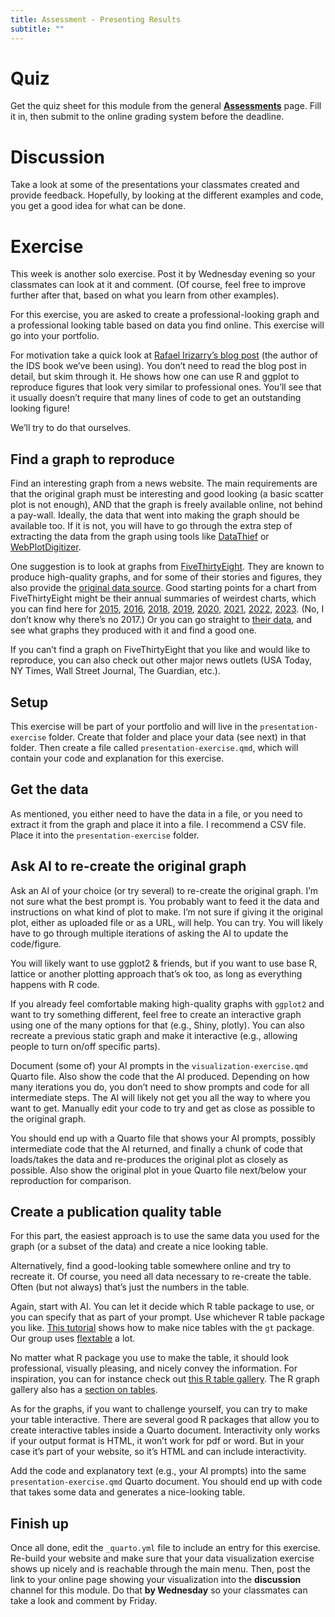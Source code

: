 ```yaml
---
title: Assessment - Presenting Results
subtitle: ""
---
```


# Quiz

Get the quiz sheet for this module from the general [**Assessments**](../../courseinfo/assessments-overview.qmd) page. Fill it in, then submit to the online grading system before the deadline.


# Discussion

Take a look at some of the presentations your classmates created and provide feedback. Hopefully, by looking at the different examples and code, you get a good idea for what can be done.


# Exercise

This week is another solo exercise. Post it by Wednesday evening so your classmates can look at it and comment. (Of course, feel free to improve further after that, based on what you learn from other examples).

For this exercise, you are asked to create a professional-looking graph and a professional looking table based on data you find online. This exercise will go into your portfolio.

For motivation take a quick look at [Rafael Irizarry's blog post](https://simplystatistics.org/posts/2019-08-28-you-can-replicate-almost-any-plot-with-ggplot2/) (the author of the IDS book we've been using). You don't need to read the blog post in detail, but skim through it. He shows how one can use R and ggplot to reproduce figures that look very similar to professional ones. You'll see that it usually doesn't require that many lines of code to get an outstanding looking figure!

We'll try to do that ourselves.


## Find a graph to reproduce

Find an interesting graph from a news website. The main requirements are that the original graph must be interesting and good looking (a basic scatter plot is not enough), AND that the graph is freely available online, not behind a pay-wall. Ideally, the data that went into making the graph should be available too. If it is not, you will have to go through the extra step of extracting the data from the graph using tools like [DataThief](https://datathief.org/) or [WebPlotDigitizer](https://automeris.io/WebPlotDigitizer/).

One suggestion is to look at graphs from [FiveThirtyEight](https://fivethirtyeight.com/). They are known to produce high-quality graphs, and for some of their stories and figures, they also provide the [original data source](https://data.fivethirtyeight.com/). Good starting points for a chart from FiveThirtyEight might be their annual summaries of weirdest charts, which you can find here for
[2015](https://fivethirtyeight.com/features/our-47-weirdest-charts-from-2015/), [2016](https://fivethirtyeight.com/features/the-52-best-and-weirdest-charts-we-made-in-2016/), [2018](https://fivethirtyeight.com/features/the-45-best-and-weirdest-charts-we-made-in-2018/), [2019](https://fivethirtyeight.com/features/the-56-best-and-weirdest-charts-we-made-in-2019/), [2020](https://fivethirtyeight.com/features/the-40-weirdest-and-best-charts-we-made-in-2020/), [2021](https://fivethirtyeight.com/features/our-51-best-and-weirdest-charts-of-2021/), [2022](https://fivethirtyeight.com/features/best-charts-2022/), 
[2023](https://abcnews.go.com/538/25-coolest-charts-made-2023/story?id=105358742). (No, I don't know why there's no 2017.) Or you can go straight to [their data](https://data.fivethirtyeight.com/), and see what graphs they produced with it and find a good one.

If you can't find a graph on FiveThirtyEight that you like and would like to reproduce, you can also check out other major news outlets (USA Today, NY Times, Wall Street Journal, The Guardian, etc.).


## Setup

This exercise will be part of your portfolio and will live in the `presentation-exercise` folder. Create that folder and place your data (see next) in that folder. Then create a file called `presentation-exercise.qmd`, which will contain your code and explanation for this exercise.


## Get the data

As mentioned, you either need to have the data in a file, or you need to extract it from the graph and place it into a file. I recommend a CSV file. Place it into the `presentation-exercise` folder.


## Ask AI to re-create the original graph

Ask an AI of your choice (or try several) to re-create the original graph. I'm not sure what the best prompt is. You probably want to feed it the data and instructions on what kind of plot to make. I'm not sure if giving it the original plot, either as uploaded file or as a URL, will help. You can try. You will likely have to go through multiple iterations of asking the AI to update the code/figure. 

You will likely want to use ggplot2 & friends, but if you want to use base R, lattice or another plotting approach that's ok too, as long as everything happens with R code.

:::note
If you already feel comfortable making high-quality graphs with `ggplot2` and want to try something different, feel free to create an interactive graph using one of the many options for that (e.g., Shiny, plotly). You can also recreate a previous static graph and make it interactive (e.g., allowing people to turn on/off specific parts).
:::

Document (some of) your AI prompts in the `visualization-exercise.qmd` Quarto file. Also show the code that the AI produced. Depending on how many iterations you do, you don't need to show prompts and code for all intermediate steps. The AI will likely not get you all the way to where you want to get. Manually edit your code to try and get as close as possible to the original graph. 

You should end up with a Quarto file that shows your AI prompts, possibly intermediate code that the AI returned, and finally a chunk of code that loads/takes the data and re-produces the original plot as closely as possible. Also show the original plot in youe Quarto file next/below your reproduction for comparison.


## Create a publication quality table

For this part, the easiest approach is to use the same data you used for the graph (or a subset of the data) and create a nice looking table. 

Alternatively, find a good-looking table somewhere online and try to recreate it. Of course, you need all data necessary to re-create the table. Often (but not always) that's just the numbers in the table.

Again, start with AI. You can let it decide which R table package to use, or you can specify that as part of your prompt. Use whichever R table package you like. [This tutorial](https://gt.albert-rapp.de/) shows how to make nice tables with the `gt` package. Our group uses [flextable](https://ardata-fr.github.io/flextable-book/) a lot.

No matter what R package you use to make the table, it should look professional, visually pleasing, and nicely convey the information. For inspiration, you can for instance check out [this R table gallery](https://community.rstudio.com/c/table-gallery/64). The R graph gallery also has a [section on tables](https://r-graph-gallery.com/table.html).

:::note
As for the graphs, if you want to challenge yourself, you can try to make your table interactive. There are several good R packages that allow you to create interactive tables inside a Quarto document. Interactivity only works if your output format is HTML, it won't work for pdf or word. But in your case it's part of your website, so it's HTML and can include interactivity.
:::

Add the code and explanatory text (e.g., your AI prompts) into the same `presentation-exercise.qmd` Quarto document. You should end up with code that takes some data and generates a nice-looking table.

## Finish up

Once all done, edit the `_quarto.yml` file to include an entry for this exercise. Re-build your website and make sure that your data visualization exercise shows up nicely and is reachable through the main menu. Then, post the link to your online page showing your visualization into the **discussion** channel for this module. Do that **by Wednesday** so your classmates can take a look and comment by Friday.

